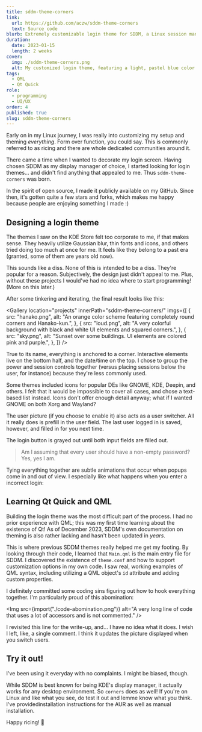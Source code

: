 ```yaml
---
title: sddm-theme-corners
link:
  url: https://github.com/aczw/sddm-theme-corners
  text: Source code
blurb: Extremely customizable login theme for SDDM, a Linux session manager. Open source.
duration:
  date: 2023-01-15
  length: 2 weeks
cover:
  img: ./sddm-theme-corners.png
  alt: My customized login theme, featuring a light, pastel blue color scheme with a glacier wallpaper.
tags:
  - QML
  - Qt Quick
role:
  - programming
  - UI/UX
order: 4
published: true
slug: sddm-theme-corners
---
```



Early on in my Linux journey, I was really into customizing my setup and theming _everything_. Form over function, you could say. This is commonly referred to as <Link href="https://jie-fang.github.io/blog/basics-of-ricing" newTab>ricing</Link> and there are whole <Link href="https://www.reddit.com/r/unixporn/" newTab>dedicated communities</Link> around it.

There came a time when I wanted to decorate my login screen. Having chosen <Link href="https://github.com/sddm/sddm/" newTab>SDDM</Link> as my display manager of choice, I started looking for login themes... and didn't find anything that appealed to me. Thus `sddm-theme-corners` was born.

In the spirit of open source, I made it publicly available on my GitHub. Since then, it's gotten quite a few stars and forks, which makes me happy because people are enjoying something I made :\)

## Designing a login theme

The themes I saw on the <Link href="https://store.kde.org/s/KDE%20Store/browse?cat=101&ord=rating" newTab>KDE Store</Link> felt too corporate to me, if that makes sense. They heavily utilize <Link href="https://store.kde.org/s/KDE%20Store/p/1214121" newTab>Gaussian blur</Link>, <Link href="https://store.kde.org/s/KDE%20Store/p/1283380" newTab>thin fonts and icons</Link>, and others tried doing <Link href="https://github.com/MarianArlt/sddm-sugar-light/wiki/Before-you-begin" newTab>too much at once</Link> for me. It feels like they belong to a past era (granted, some of them are years old now).

This sounds like a diss. None of this is intended to be a diss. They're popular for a reason. Subjectively, the design just didn't appeal to me. Plus, without these projects I would've had no idea where to start programming! (More on this later.)

After some tinkering and iterating, the final result looks like this:

<Gallery
  location="projects"
  innerPath="sddm-theme-corners/"
  imgs={[
    {
      src: "hanako.png",
      alt: "An orange color scheme featuring completely round corners and Hanako-kun.",
    },
    {
      src: "loud.png",
      alt: "A very colorful background with black and white UI elements and squared corners.",
    },
    {
      src: "sky.png",
      alt: "Sunset over some buildings. UI elements are colored pink and purple.",
    },
  ]}
/>

True to its name, everything is anchored to a corner. Interactive elements live on the bottom half, and the date/time on the top. I chose to group the power and session controls together (versus placing sessions below the user, for instance) because they're less commonly used.

<Gif className="mx-auto w-[500px]">
  <source
    src="/projects/sddm-theme-corners/power-session-buttons.mp4"
    type="video/mp4"
  ></source>
</Gif>

Some themes included icons for popular DEs like GNOME, KDE, Deepin, and others. I felt that it would be impossible to cover all cases, and chose a text-based list instead. Icons don't offer enough detail anyway; what if I wanted GNOME on both Xorg and Wayland?

The user picture (if you choose to enable it) also acts as a user switcher. All it really does is prefill in the user field. The last user logged in is saved, however, and filled in for you next time.

<Gif>
  <source
    src="/projects/sddm-theme-corners/user-picture-inputs.mp4"
    type="video/mp4"
  ></source>
</Gif>

The login button is grayed out until both input fields are filled out.

> Am I assuming that every user should have a non-empty password? Yes, yes I am.

Tying everything together are subtle animations that occur when popups come in and out of view. I especially like what happens when you enter a incorrect login:

<Gif>
  <source
    src="/projects/sddm-theme-corners/incorrect-login-anim.mp4"
    type="video/mp4"
  ></source>
</Gif>

## Learning Qt Quick and QML

Building the login theme was the most difficult part of the process. I had no prior experience with QML; this was my first time learning about the existence of Qt! As of December 2023, SDDM's own <Link href="https://github.com/sddm/sddm/blob/develop/docs/THEMING.md" newTab>documentation on theming</Link> is also rather lacking and hasn't been updated in _years_.

This is where previous SDDM themes really helped me get my footing. By looking through their code, I learned that `Main.qml` is the main entry file for SDDM. I discovered the existence of `theme.conf` and how to support customization options in my own code. I saw real, working examples of QML syntax, including utilizing a QML object's `id` attribute and adding custom properties.

I definitely committed some coding sins figuring out how to hook everything together. I'm particularly proud of this abomination:

<Img
  src={import("./code-abomination.png")}
  alt="A very long line of code that uses a lot of accessors and is not commented."
/>

I revisited this line for the write-up, and... I have no idea what it does. I wish I left, like, a single comment. I think it updates the picture displayed when you switch users.

## Try it out!

I've been using it everyday with no complaints. I might be biased, though.

While SDDM is best known for being KDE's display manager, it actually works for any desktop environment. So `corners` does as well! If you're on Linux and like what you see, do test it out and lemme know what you think. I've provided<Link href="https://github.com/aczw/sddm-theme-corners#installation" newTab>installation instructions</Link> for the AUR as well as manual installation.

Happy ricing! 🍚
